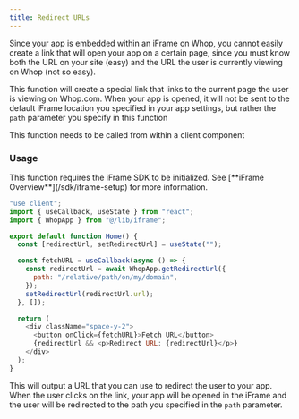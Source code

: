 ```yaml
---
title: Redirect URLs
---
```


Since your app is embedded within an iFrame on Whop, you cannot easily create a link that will open your app on a certain page, since you must know both the URL on your site (easy) and the URL the user is currently viewing on Whop (not so easy).

This function will create a special link that links to the current page the user is viewing on Whop.com. When your app is opened, it will not be sent to the default iFrame location you specified in your app settings, but rather the `path` parameter you specify in this function

<Note>This function needs to be called from within a client component</Note>

### Usage

<Note>
  This function requires the iFrame SDK to be initialized. See [**iFrame
  Overview**](/sdk/iframe-setup) for more information.
</Note>

```javascript
"use client";
import { useCallback, useState } from "react";
import { WhopApp } from "@/lib/iframe";

export default function Home() {
  const [redirectUrl, setRedirectUrl] = useState("");

  const fetchURL = useCallback(async () => {
    const redirectUrl = await WhopApp.getRedirectUrl({
      path: "/relative/path/on/my/domain",
    });
    setRedirectUrl(redirectUrl.url);
  }, []);

  return (
    <div className="space-y-2">
      <button onClick={fetchURL}>Fetch URL</button>
      {redirectUrl && <p>Redirect URL: {redirectUrl}</p>}
    </div>
  );
}
```

This will output a URL that you can use to redirect the user to your app. When the user clicks on the link, your app will be opened in the iFrame and the user will be redirected to the path you specified in the `path` parameter.
